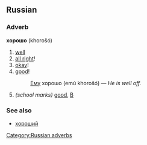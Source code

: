==Russian==
[[Category:Russian adverbs]]
===Adverb===
'''хорошо''' (khorošó)

# [[well]]
# [[all right]]!
# [[okay]]!
# [[good]]!
#:[[он|Ему]] хорошо (emú khorošó) — ''He is well off.''
#''(school marks)'' [[good]], [[B]]

===See also===
*[[хороший]]